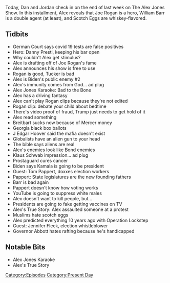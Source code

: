 {{DEFAULTSORT:
    #_EPISODE_0509:December 3-4, 2020
}}{{Episode
    | title             = December 3-4, 2020
    | caption           = Listen to this episode on [https://knowledgefight.libsyn.com/509-december-3-4-2020 Libsyn] [https://open.spotify.com/episode/1rMwfwU6Xgc5jLUggm7hU0 Spotify], Read the [[Transcript/509: December 3-4, 2020|Unofficial Transcript]], View discussion on [https://reddit.com/k8dodq Reddit]
    | episodeNumber     = 509
    | length            = 01:27:29
    | airDate           = December 7, 2020
    | coverageStartDate = December 3, 2020
    | coverageEndDate   = December 4, 2020
    | episodeType       = [[:Category:Present Day|Present Day]]
    | appearance        = [[Danny Presti]], [[Joe Rogan]], [[Tucker Carlson]], [[Joe Biden]], [[J Edgar Hoover]], [[Klaus Schwab]], [[Kamala Harris]], [[Tom Pappert]], [[Bill Barr]], [[Jennifer Fleck]], [[Greg Abbott]]
    | oocDrop           = Here's Admiral Ackbar
    | previousEpisode   = [[508: December 1-2, 2020]]
    | nextEpisode       = [[510: Fourth Time Is Not A Charm]]
}}

{{Stub}}

Today, Dan and Jordan check in on the end of last week on The Alex Jones Show. In this installment, Alex reveals that Joe Rogan is a hero, William Barr is a double agent (at least), and Scotch Eggs are whiskey-flavored.

==Tidbits==

*German Court says covid 19 tests are false positives
*Hero: Danny Presti, keeping his bar open
*Why couldn't Alex get stimulus?
*Alex is drafting off of Joe Rogan's fame
*Alex announces his show is free to use
*Rogan is good, Tucker is bad
*Alex is Biden's public enemy #2
*Alex's immunity comes from God... ad plug
*Alex Jones Karaoke: Bad to the Bone
*Alex has a driving fantasy
*Alex can't play Rogan clips because they're not edited
*Rogan clip: debate your child about bedtime
*There's video proof of fraud, Trump just needs to get hold of it
*Alex read something
*Breitbart sucks now because of Mercer money
*Georgia black box ballots
*J Edgar Hoover said the mafia doesn't exist
*Globalists have an alien gun to your head
*The bible says aliens are real
*Alex's enemies look like Bond enemies
*Klaus Schwab impression... ad plug
*Prostaguard cures cancer
*Biden says Kamala is going to be president
*Guest: Tom Pappert, doxxes election workers
*Pappert: State legislatures are the new founding fathers
*Barr is bad again
*Pappert doesn't know how voting works
*YouTube is going to suppress white males
*Alex doesn't want to kill people, but...
*Presidents are going to fake getting vaccines on TV
*Alex's True Story: Alex assaulted someone at a protest
*Muslims hate scotch eggs
*Alex predicted everything 10 years ago with Operation Lockstep
*Guest: Jennifer Fleck, election whistleblower
*Governor Abbott hates rafting because he's handicapped

==Notable Bits==

*Alex Jones Karaoke
*Alex's True Story

[[Category:Episodes]]
[[Category:Present Day]]
